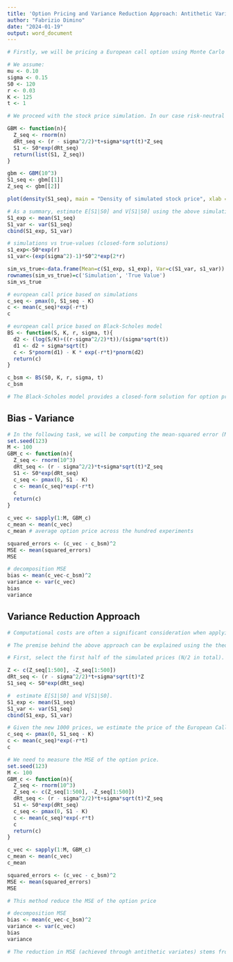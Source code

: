 ---
title: 'Option Pricing and Variance Reduction Approach: Antithetic Variates'
author: "Fabrizio Dimino"
date: "2024-01-19"
output: word_document
---

```{r setup}
# Firstly, we will be pricing a European call option using Monte Carlo simulation.

# We assume:
mu <- 0.10
sigma <- 0.15
S0 <- 120
r <- 0.03
K <- 125
t <- 1

# We proceed with the stock price simulation. In our case risk-neutral valuation is consistent with no-arbitrage pricing, which assures that the option is fairly priced.

GBM <- function(n){
  Z_seq <- rnorm(n)
  dRt_seq <- (r - sigma^2/2)*t+sigma*sqrt(t)*Z_seq
  S1 <- S0*exp(dRt_seq)
  return(list(S1, Z_seq))
}

gbm <- GBM(10^3)
S1_seq <- gbm[[1]]
Z_seq <- gbm[[2]]

plot(density(S1_seq), main = "Density of simulated stock price", xlab = "Price", ylab = "Density")

# As a summary, estimate E[S1|S0] and V[S1|S0] using the above simulation. 
S1_exp <- mean(S1_seq)
S1_var <- var(S1_seq)
cbind(S1_exp, S1_var)

# simulations vs true-values (closed-form solutions)
s1_exp<-S0*exp(r)
s1_var<-(exp(sigma^2)-1)*S0^2*exp(2*r)

sim_vs_true<-data.frame(Mean=c(S1_exp, s1_exp), Var=c(S1_var, s1_var))
rownames(sim_vs_true)=c('Simulation', 'True Value')
sim_vs_true

# european call price based on simulations
c_seq <- pmax(0, S1_seq - K)
c <- mean(c_seq)*exp(-r*t)
c

# european call price based on Black-Scholes model
BS <- function(S, K, r, sigma, t){
  d2 <- (log(S/K)+((r-sigma^2/2)*t))/(sigma*sqrt(t))
  d1 <- d2 + sigma*sqrt(t)
  c <- S*pnorm(d1) - K * exp(-r*t)*pnorm(d2)
  return(c)
}

c_bsm <- BS(S0, K, r, sigma, t)
c_bsm

# The Black-Scholes model provides a closed-form solution for option pricing, while risk-neutral Monte Carlo simulations use numerical methods. Results from Black-Scholes and risk-neutral Monte Carlo simulations differ, but with a higher number of simulations the MC offer increased accuracy and stability. Therefore, with an increasing number of simulations, the prices tend to converge.
```


## Bias - Variance

```{r setup1}
# In the following task, we will be computing the mean-squared error (MSE) of the estimated option price to assess both its bias and variance. In this regard, the Monte Carlo simulation provides a unique way to do this.
set.seed(123)
M <- 100
GBM_c <- function(n){
  Z_seq <- rnorm(10^3)
  dRt_seq <- (r - sigma^2/2)*t+sigma*sqrt(t)*Z_seq
  S1 <- S0*exp(dRt_seq)
  c_seq <- pmax(0, S1 - K)
  c <- mean(c_seq)*exp(-r*t)
  c
  return(c)
}

c_vec <- sapply(1:M, GBM_c)
c_mean <- mean(c_vec)
c_mean # average option price across the hundred experiments

squared_errors <- (c_vec - c_bsm)^2
MSE <- mean(squared_errors)
MSE

# decomposition MSE
bias <- mean(c_vec-c_bsm)^2
variance <- var(c_vec)
bias
variance
```


## Variance Reduction Approach

```{r setup2}
# Computational costs are often a significant consideration when applying Monte Carlo simulation. More accurate answers can always be obtained by performing more simulations at the cost of more computational expense. However, many techniques have been developed to minimize the deviation of estimates without increasing the number of simulations. We will examine one of the approaches called Antithetic Variates.

# The premise behind the above approach can be explained using the theoretical sum of two dependent random variables. For the variance of their sum to be less than the sum of their variances, the covariance between the two must be negative. 

# First, select the first half of the simulated prices (N/2 in total). Second, rather than simulating another half of N/2 prices, let us utilize the first half by multiplying it by −1.

Z <- c(Z_seq[1:500], -Z_seq[1:500])
dRt_seq <- (r - sigma^2/2)*t+sigma*sqrt(t)*Z
S1_seq <- S0*exp(dRt_seq)

#  estimate E[S1|S0] and V[S1|S0].
S1_exp <- mean(S1_seq)
S1_var <- var(S1_seq)
cbind(S1_exp, S1_var)

# Given the new 1000 prices, we estimate the price of the European Call option.
c_seq <- pmax(0, S1_seq - K)
c <- mean(c_seq)*exp(-r*t)
c

# We need to measure the MSE of the option price.
set.seed(123)
M <- 100
GBM_c <- function(n){
  Z_seq <- rnorm(10^3)
  Z_seq <- c(Z_seq[1:500], -Z_seq[1:500])
  dRt_seq <- (r - sigma^2/2)*t+sigma*sqrt(t)*Z_seq
  S1 <- S0*exp(dRt_seq)
  c_seq <- pmax(0, S1 - K)
  c <- mean(c_seq)*exp(-r*t)
  c
  return(c)
}

c_vec <- sapply(1:M, GBM_c)
c_mean <- mean(c_vec)
c_mean

squared_errors <- (c_vec - c_bsm)^2
MSE <- mean(squared_errors)
MSE

# This method reduce the MSE of the option price

# decomposition MSE
bias <- mean(c_vec-c_bsm)^2
variance <- var(c_vec)
bias
variance

# The reduction in MSE (achieved through antithetic variates) stems from a variance reduction effect. By generating paired paths negative correlated, antithetic variates exploit negative correlation to reduce variance of simulated paths. Therefore, this correlation leads to a reduction in the overall variance of the option price estimates across the hundred experiments. Consequently, since the MSE of estimates can be decomposed into the bias and the variance, the reduction of variance (and a less than proportional increase in bias) enhances the precision of the estimates, reducing overall MSE and making it an effective technique for improving the accuracy of Monte Carlo simulations in option pricing.
```